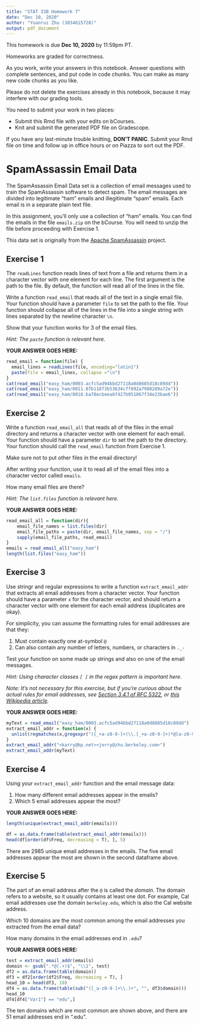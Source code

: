 ```yaml
---
title: "STAT 33B Homework 7"
date: "Dec 10, 2020"
author: "Yuanrui Zhu (3034615728)"
output: pdf_document
---
```


This homework is due __Dec 10, 2020__ by 11:59pm PT.

Homeworks are graded for correctness. 

As you work, write your answers in this notebook. Answer questions with
complete sentences, and put code in code chunks. You can make as many new code
chunks as you like.

Please do not delete the exercises already in this notebook, because it may
interfere with our grading tools.

You need to submit your work in two places:

* Submit this Rmd file with your edits on bCourses.
* Knit and submit the generated PDF file on Gradescope.

If you have any last-minute trouble knitting, **DON'T PANIC**. Submit your Rmd
file on time and follow up in office hours or on Piazza to sort out the PDF.


SpamAssassin Email Data
=======================

The SpamAssassin Email Data set is a collection of email messages used to train
the SpamAssassin software to detect spam. The email messages are divided into
legitimate "ham" emails and illegitimate "spam" emails. Each email is in a
separate plain text file.

In this assignment, you'll only use a collection of "ham" emails. You can find
the emails in the file `emails.zip` on the bCourse. You will need to unzip the
file before proceeding with Exercise 1.

This data set is originally from the
[Apache SpamAssassin](https://spamassassin.apache.org/) project.


## Exercise 1

The `readLines` function reads lines of text from a file and returns them in a
character vector with one element for each line. The first argument is the path
to the file. By default, the function will read all of the lines in the file.

Write a function `read_email` that reads all of the text in a single email
file. Your function should have a parameter `file` to set the path to the file.
Your function should collapse all of the lines in the file into a single string
with lines separated by the newline character `\n`.

Show that your function works for 3 of the email files.

_Hint: The `paste` function is relevant here._

**YOUR ANSWER GOES HERE:**

```r
read_email = function(file) {
  email_lines = readLines(file, encoding="latin1")
  paste(file = email_lines, collapse ="\n")
}
cat(read_email("easy_ham/0003.acfc5ad94bbd27118a0d8685d18c89dd"))
cat(read_email("easy_ham/0011.07b11073b53634cff892a7988289a72e"))
cat(read_email("easy_ham/0018.ba70ecbeea6f427b951067f34e23bae6"))
```


## Exercise 2

Write a function `read_email_all` that reads all of the files in the email
directory and returns a character vector with one element for each email. Your
function should have a parameter `dir` to set the path to the directory. Your
function should call the `read_email` function from Exercise 1.

Make sure not to put other files in the email directory!

After writing your function, use it to read all of the email files into a
character vector called `emails`.

How many email files are there?

_Hint: The `list.files` function is relevant here._

**YOUR ANSWER GOES HERE:**

```r
read_email_all = function(dir){
	email_file_names = list.files(dir)
	email_file_paths = paste(dir, email_file_names, sep = "/")
	sapply(email_file_paths, read_email)
}
emails = read_email_all("easy_ham")
length(list.files("easy_ham"))
```


## Exercise 3

Use stringr and regular expressions to write a function `extract_email_addr`
that extracts all email addresses from a character vector. Your function should
have a parameter `x` for the character vector, and should return a character
vector with one element for each email address (duplicates are okay).

For simplicity, you can assume the formatting rules for email addresses are
that they:

1. Must contain exactly one at-symbol `@`
2. Can also contain any number of letters, numbers, or characters in `._-`

Test your function on some made up strings and also on one of the email
messages.

_Hint: Using character classes `[ ]` in the regex pattern is important here._

_Note: It's not necessary for this exercise, but if you're curious about the
actual rules for email addresses, see
[Section 3.4.1 of RFC 5322](https://tools.ietf.org/html/rfc5322#section-3.4.1),
or [this Wikipedia article](https://en.wikipedia.org/wiki/Email_address)._

**YOUR ANSWER GOES HERE:**

```r
myText = read_email("easy_ham/0003.acfc5ad94bbd27118a0d8685d18c89dd")
extract_email_addr = function(x) {
  unlist(regmatches(x,gregexpr("([_+a-z0-9-]+(\\.[_+a-z0-9-]+)*@[a-z0-9-]+(\\.[a-z0-9-]+)*(\\.[a-z]{2,14}))", x)))
}
extract_email_addr("<karry@bp.net><jerry@zhu.berkeley.com>")
extract_email_addr(myText)
```


## Exercise 4

Using your `extract_email_addr` function and the email message data:

1. How many different email addresses appear in the emails?
2. Which 5 email addresses appear the most?

**YOUR ANSWER GOES HERE:**

```r
length(unique(extract_email_addr(emails)))

df = as.data.frame(table(extract_email_addr(emails)))
head(df[order(df$Freq, decreasing = T), ], 5)
```

There are 2985 unique email addresses in the emails. The five email addresses appear the most are shown in the second dataframe above.

## Exercise 5

The part of an email address after the `@` is called the _domain_. The domain
refers to a website, so it usually contains at least one dot. For example, Cal
email addresses use the domain `berkeley.edu`, which is also the Cal website
address.

Which 10 domains are the most common among the email addresses you extracted
from the email data?

How many domains in the email addresses end in `.edu`?

**YOUR ANSWER GOES HERE:**

```r
test = extract_email_addr(emails)
domain <- gsub(".*@(.+)$", "\\1", test)
df2 = as.data.frame(table(domain))
df3 = df2[order(df2$Freq, decreasing = T), ]
head_10 = head(df3, 10)
df4 = as.data.frame(table(sub("([_a-z0-9-]+\\.)+", "", df3$domain)))
head_10
df4[df4["Var1"] == "edu",]
```

The ten domains which are most common are shown above, and there are 51 email addresses end in ".edu".
